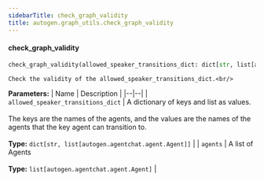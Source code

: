 ```yaml
---
sidebarTitle: check_graph_validity
title: autogen.graph_utils.check_graph_validity
---
```


<code class="doc-symbol doc-symbol-heading doc-symbol-function"></code>
#### check_graph_validity

```python
check_graph_validity(allowed_speaker_transitions_dict: dict[str, list[autogen.agentchat.agent.Agent]], agents: list[autogen.agentchat.agent.Agent]) -> None
```

    Check the validity of the allowed_speaker_transitions_dict.<br/>

<b>Parameters:</b>
| Name | Description |
|--|--|
| `allowed_speaker_transitions_dict` | A dictionary of keys and list as values.<br/><br/>The keys are the names of the agents, and the values are the names of the agents that the key agent can transition to.<br/><br/>**Type:** `dict[str, list[autogen.agentchat.agent.Agent]]` |
| `agents` | A list of Agents<br/><br/>**Type:** `list[autogen.agentchat.agent.Agent]` |

<br />